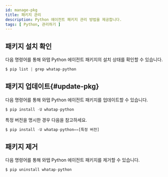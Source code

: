 ```yaml
---
id: manage-pkg
title: 패키지 관리
description: Python 에이전트 패키지 관리 방법을 제공합니다.
tags: [ Python, 관리하기 ]
---
```


## 패키지 설치 확인

다음 명령어를 통해 와탭 Python 에이전트 패키지의 설치 상태를 확인할 수 있습니다.

```javascript title=SH
$ pip list | grep whatap-python
```

## 패키지 업데이트{#update-pkg}

다음 명령어를 통해 와탭 Python 에이전트 패키지를 업데이트할 수 있습니다.

```javascript title=SH
$ pip install -U whatap-python
```

특정 버전을 명시한 경우 다음을 참고하세요.

```javascript title=SH
$ pip install -U whatap-python==[특정 버전]
```

## 패키지 제거

다음 명령어를 통해 와탭 Python 에이전트 패키지를 제거할 수 있습니다.

```javascript title=SH
$ pip uninstall whatap-python
```